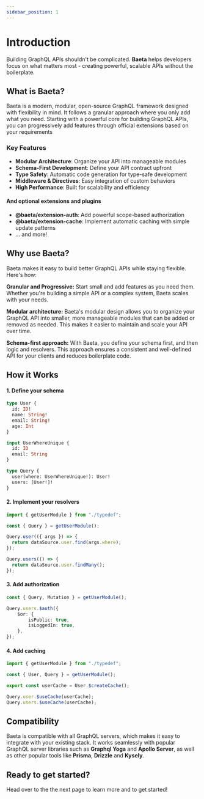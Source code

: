 ```yaml
---
sidebar_position: 1
---
```


# Introduction

Building GraphQL APIs shouldn't be complicated. **Baeta** helps developers focus on what matters most - creating powerful, scalable APIs without the boilerplate.

## What is Baeta?

Baeta is a modern, modular, open-source GraphQL framework designed with flexibility in mind. It follows a granular approach where you only add what you need. Starting with a powerful core for building GraphQL APIs, you can progressively add features through official extensions based on your requirements

### Key Features

- **Modular Architecture**: Organize your API into manageable modules
- **Schema-First Development**: Define your API contract upfront
- **Type Safety**: Automatic code generation for type-safe development
- **Middleware & Directives**: Easy integration of custom behaviors
- **High Performance**: Built for scalability and efficiency

#### And optional extensions and plugins

- **@baeta/extension-auth**: Add powerful scope-based authorization
- **@baeta/extension-cache**: Implement automatic caching with simple update patterns
- ... and more!

## Why use Baeta?

Baeta makes it easy to build better GraphQL APIs while staying flexible. Here's how:

**Granular and Progressive:** Start small and add features as you need them. Whether you're building a simple API or a complex system, Baeta scales with your needs.

**Modular architecture:** Baeta's modular design allows you to organize your GraphQL API into smaller, more manageable modules that can be added or removed as needed. This makes it easier to maintain and scale your API over time.

**Schema-first approach:** With Baeta, you define your schema first, and then logic and resolvers. This approach ensures a consistent and well-defined API for your clients and reduces boilerplate code.

## How it Works

#### 1. Define your schema

```graphql
type User {
  id: ID!
  name: String!
  email: String!
  age: Int
}

input UserWhereUnique {
  id: ID
  email: String
}

type Query {
  user(where: UserWhereUnique!): User!
  users: [User!]!
}
```

#### 2. Implement your resolvers

```typescript
import { getUserModule } from "./typedef";

const { Query } = getUserModule();

Query.user(({ args }) => {
  return dataSource.user.find(args.where);
});

Query.users(() => {
  return dataSource.user.findMany();
});
```

#### 3. Add authorization
```typescript
const { Query, Mutation } = getUserModule();

Query.users.$auth({
    $or: {
        isPublic: true,
        isLoggedIn: true,
    },
});
```

#### 4. Add caching

```typescript
import { getUserModule } from "./typedef";

const { User, Query } = getUserModule();

export const userCache = User.$createCache();

Query.user.$useCache(userCache);
Query.users.$useCache(userCache);
```

## Compatibility

Baeta is compatible with all GraphQL servers, which makes it easy to integrate with your existing stack. It works seamlessly with popular GraphQL server libraries such as **Graphql Yoga** and **Apollo Server**, as well as other popular tools like **Prisma**, **Drizzle** and **Kysely**.

## Ready to get started?

Head over to the the next page to learn more and to get started!
